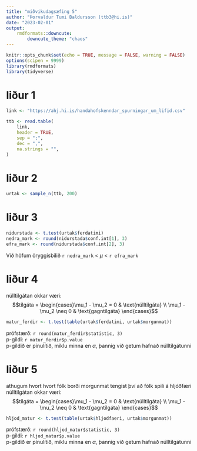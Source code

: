 ```yaml
---
title: "miðvikudagsæfing 5"
author: "Þorvaldur Tumi Baldursson (ttb3@hi.is)"
date: "2023-02-01"
output: 
    rmdformats::downcute:
        downcute_theme: "chaos"
---
```


```r
knitr::opts_chunk$set(echo = TRUE, message = FALSE, warning = FALSE)
options(scipen = 9999)
library(rmdformats)
library(tidyverse)
```

# liður 1
```R
link <- "https://ahj.hi.is/handahofskenndar_spurningar_um_lifid.csv"

ttb <- read.table(
    link,
    header = TRUE,
    sep = ";",
    dec = ",",
    na.strings = "",
)
```

# liður 2
```R
urtak <- sample_n(ttb, 200)
```

# liður 3
```R
nidurstada <- t.test(urtak$ferdatimi)
nedra_mark <- round(nidurstada$conf.int[1], 3)
efra_mark <- round(nidurstada$conf.int[2], 3)
```

Við höfum öryggisbilið `r nedra_mark` < $\mu$ < `r efra_mark`

# liður 4
núlltilgátan okkar væri:  
$$tilgáta = \begin{cases}\mu_1 - \mu_2 = 0 & \text{núlltilgáta} \\ \mu_1 - \mu_2 \neq 0 & \text{gagntilgáta} \end{cases}$$

```R
matur_ferdir <- t.test(table(urtak$ferdatimi, urtak$morgunmat))
```

prófstærð: `r round(matur_ferdir$statistic, 3)`  
p-gildi: `r matur_ferdir$p.value`  
p-gildið er pínulítið, miklu minna en $\alpha$, þannig við getum hafnað núlltilgátunni

# liður 5
athugum hvort hvort fólk borði morgunmat tengist því að fólk spili á hljóðfæri  
núlltilgátan okkar væri: 
$$tilgáta = \begin{cases}\mu_1 - \mu_2 = 0 & \text{núlltilgáta} \\ \mu_1 - \mu_2 \neq 0 & \text{gagntilgáta} \end{cases}$$

```R
hljod_matur <- t.test(table(urtak$hljodfaeri, urtak$morgunmat))
```

prófstærð: `r round(hljod_matur$statistic, 3)`  
p-gildi: `r hljod_matur$p.value`  
p-gildið er pínulítið, miklu minna en $\alpha$, þannig við getum hafnað núlltilgátunni

